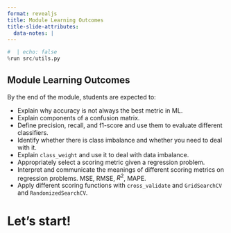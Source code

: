 ```yaml
---
format: revealjs
title: Module Learning Outcomes
title-slide-attributes:
  data-notes: |
---
```


```python
#  | echo: false
%run src/utils.py
```

## Module Learning Outcomes

By the end of the module, students are expected to:

- Explain why accuracy is not always the best metric in ML.
- Explain components of a confusion matrix.
- Define precision, recall, and f1-score and use them to evaluate different classifiers.
- Identify whether there is class imbalance and whether you need to deal with it.
- Explain `class_weight` and use it to deal with data imbalance.
- Appropriately select a scoring metric given a regression problem.
- Interpret and communicate the meanings of different scoring metrics on regression problems. MSE, RMSE, $R^2$, MAPE.
- Apply different scoring functions with `cross_validate` and `GridSearchCV` and `RandomizedSearchCV`.



# Let's start!